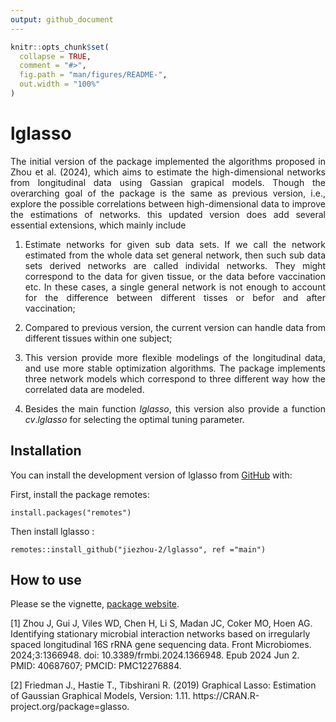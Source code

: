```yaml
---
output: github_document
---
```


<!-- README.md is generated from README.Rmd. Please edit that file -->

```r
knitr::opts_chunk$set(
  collapse = TRUE,
  comment = "#>",
  fig.path = "man/figures/README-",
  out.width = "100%"
)
```

# lglasso

<!-- badges: start -->
<!-- badges: end -->

<div style="text-align: justify"> 

The initial version of the package implemented the algorithms proposed in Zhou et al. (2024),  which aims to estimate the high-dimensional networks  from longitudinal data using Gassian grapical models. Though the overarching goal of the package is the same as previous version, i.e., explore the possible correlations between high-dimensional data to  improve the estimations of networks. this updated version does add several essential extensions, which mainly include

(1) Estimate networks for given sub data sets. If we call the network estimated from the whole data set general network, then such sub data sets derived networks are called individal networks. They might correspond to the data for given tissue, or the data before vaccination etc. In these cases, a single general network is not enough to account for the difference between different tisses or befor and after vaccination;

(2) Compared to previous version, the current version can handle data from different tissues within one subject;

(3) This version provide  more flexible modelings of the longitudinal data, and use more stable optimization algorithms. The package implements three network models which correspond to three different way how the correlated data are modeled.  


(4) Besides the main function  $lglasso$, this version also provide a function $cv.lglasso$ for selecting the optimal tuning parameter.  


</div>
## Installation

You can install the development version of lglasso from [GitHub](https://github.com/) with:

First, install the package remotes:

```
install.packages("remotes")
```

Then install lglasso :

```
remotes::install_github("jiezhou-2/lglasso", ref ="main") 
```



## How to use

 Please se the vignette, [package website](https://jiezhou-2.github.io/lglasso/). 
 


[1] Zhou J, Gui J, Viles WD, Chen H, Li S, Madan JC, Coker MO, Hoen AG. Identifying stationary microbial interaction networks based on irregularly spaced longitudinal 16S rRNA gene sequencing data. Front Microbiomes. 2024;3:1366948. doi: 10.3389/frmbi.2024.1366948. Epub 2024 Jun 2. PMID: 40687607; PMCID: PMC12276884.

[2] Friedman J., Hastie T., Tibshirani R. (2019)  Graphical Lasso: Estimation of Gaussian Graphical Models, Version: 1.11. https://CRAN.R-project.org/package=glasso. 
